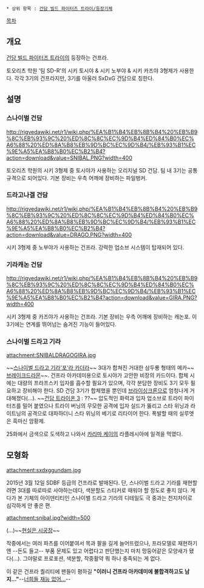  * 상위 항목 : [[건담 빌드 파이터즈 트라이/등장기체]]

[[목차]]


== 개요 ==
[[건담 빌드 파이터즈 트라이]]의 등장하는 건프라.

토오리츠 학원 '팀 SD-R'의 시키 토시야 & 시키 노부야 & 시키 카즈야 3형제가 사용한다. 각각 3기의 건프라지만, 3기를 아울러 SxDxG 건담으로 칭한다.

== 설명 ==
=== 스나이벌 건담 ===
http://rigvedawiki.net/r1/wiki.php/%EA%B1%B4%EB%8B%B4%20%EB%B9%8C%EB%93%9C%20%ED%8C%8C%EC%9D%B4%ED%84%B0%EC%A6%88%20%ED%8A%B8%EB%9D%BC%EC%9D%B4/%EB%93%B1%EC%9E%A5%EA%B8%B0%EC%B2%B4?action=download&value=SNIBAL.PNG?width=400 

토오리츠 학원의 시키 3형제 중 토시야가 사용하는 오리지널 SD 건담. 팀 내 3기는 공통규격으로 되어있다. 기본 장비는 우측 어깨에 장비하는 파일벙커.

=== 드라고나겔 건담 ===
http://rigvedawiki.net/r1/wiki.php/%EA%B1%B4%EB%8B%B4%20%EB%B9%8C%EB%93%9C%20%ED%8C%8C%EC%9D%B4%ED%84%B0%EC%A6%88%20%ED%8A%B8%EB%9D%BC%EC%9D%B4/%EB%93%B1%EC%9E%A5%EA%B8%B0%EC%B2%B4?action=download&value=DRAGO.PNG?width=400

시키 3형제 중 노부야가 사용하는 건프라. 강력한 업소브 시스템이 탑재되어 있다. 

=== 기라캐논 건담 ===
http://rigvedawiki.net/r1/wiki.php/%EA%B1%B4%EB%8B%B4%20%EB%B9%8C%EB%93%9C%20%ED%8C%8C%EC%9D%B4%ED%84%B0%EC%A6%88%20%ED%8A%B8%EB%9D%BC%EC%9D%B4/%EB%93%B1%EC%9E%A5%EA%B8%B0%EC%B2%B4?action=download&value=GIRA.PNG?width=400

시키 3형제 중 카즈야가 사용하는 건프라. 기본 장비는 우측 어깨에 장비하는 캐논포. 이 3기에는 연계를 뛰어넘는 숨겨진 기능이 들어있다.

=== '''스나이벌 드라고 기라''' ===
attachment:SNIBALDRAGOGIRA.jpg


~~[[네오 암스트롱 사이클론 제트 암스트롱 포|스나이벌 드라고 기라'포'라 카더라]]~~
3대가 합쳐진 거대한 삼두룡 형태의 메카~~[[브레이크드라몬]]~~. 건프라 아카데미용으로 토시야가 고안한 비장의 카드이다. 합체 시에는 대량의 프라프스키 입자를 흡수할 필요가 있으며, 각각 분담한 장비도 3기 모두 필요하고 장비해야 한다. SD 건담 3기가 합체했을 뿐인데 [[브라이싱크론]]으로 엄청나게 거대해졌다(...). ~~[[건담 트라이온 3]] : ??~~ 압도적인 화력과 입자 업소브로 트라이 파이터즈를 밀어 붙였으나 트라이 버닝의 무모한 공격에 입자 실드가 뚫리고 스타 위닝과 라이트닝의 공격으로 대파하더니 스타 위닝의 베기로 리타이어 한다. 폭발할 때의 실루엣은 흑마신 암황제.

25화에서 금색으로 도색하고 나와서 [[카리마 케이]]의 라플레시아에 일격을 먹였다.

== 모형화 ==
attachment:sxdxggundam.jpg

2015년 3월 12일 SDBF 등급의 건프라로 발매된다. 단, 스나이벌 드라고 기라를 재현할려면 3대를 따로따로 사야하는데다, 색분할도 스티커로 때워야 할 정도로 좋지 않다. 게다가 본 기체의 아이덴티티인 스나이벌 드라고 기라의 디테일도 극 중과는 천지차이로 심각하게 안 좋은 편.

attachment:snibal.jpg?width=500

(...)~~[[현실은 시궁창]]~~

작중에서는 여러 파츠를 이어붙여서 목과 팔을 길게 늘어뜨렸으나, 프라모델로 재현하기엔 --돈도 들고-- 부품 문제도 있고 어렵다고 판단했는지 마치 망둥어같은 모양새가 됐다(...). 그야말로 프로포션, 색분할, 작중활약 뭐 하나 충족되는 게 없다.

이 같은 건프라 퀄리티에 팬들이 평하길 '''"이러니 건프라 아카데미에 불합격하고도 남지..."'''--[[아도우 사가|너희들 재능 없어...]]--
